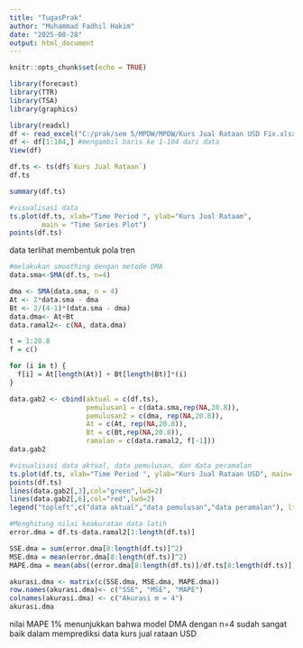 ---
title: "TugasPrak"
author: "Muhammad Fadhil Hakim"
date: "2025-08-28"
output: html_document
---

```{r setup, include=FALSE}
knitr::opts_chunk$set(echo = TRUE)
```

```{r}
library(forecast)
library(TTR)
library(TSA)
library(graphics)
```

```{r}
library(readxl)
df <- read_excel("C:/prak/sem 5/MPDW/MPDW/Kurs Jual Rataan USD Fix.xlsx")
df <- df[1:104,] #mengambil baris ke 1-104 dari data
View(df)
```

```{r}
df.ts <- ts(df$`Kurs Jual Rataan`) 
df.ts
```

```{r}
summary(df.ts)
```

```{r}
#visualisasi data
ts.plot(df.ts, xlab="Time Period ", ylab="Kurs Jual Rataam", 
        main = "Time Series Plot")
points(df.ts)
```
data terlihat membentuk pola tren

```{r}
#melakukan smoothing dengan metode DMA
data.sma<-SMA(df.ts, n=4)

dma <- SMA(data.sma, n = 4)
At <- 2*data.sma - dma
Bt <- 2/(4-1)*(data.sma - dma)
data.dma<- At+Bt
data.ramal2<- c(NA, data.dma)

t = 1:20.8
f = c()

for (i in t) {
  f[i] = At[length(At)] + Bt[length(Bt)]*(i)
}

data.gab2 <- cbind(aktual = c(df.ts), 
                   pemulusan1 = c(data.sma,rep(NA,20.8)),
                   pemulusan2 = c(dma, rep(NA,20.8)),
                   At = c(At, rep(NA,20.8)), 
                   Bt = c(Bt,rep(NA,20.8)),
                   ramalan = c(data.ramal2, f[-1]))
data.gab2
```

```{r}
#visualisasi data aktual, data pemulusan, dan data peramalan
ts.plot(df.ts, xlab="Time Period ", ylab="Kurs Jual Rataan USD", main= "DMA N=4 Data Sales")
points(df.ts)
lines(data.gab2[,3],col="green",lwd=2)
lines(data.gab2[,6],col="red",lwd=2)
legend("topleft",c("data aktual","data pemulusan","data peramalan"), lty=8, col=c("black","green","red"), cex=0.8)
```

```{r}
#Menghitung nilai keakuratan data latih
error.dma = df.ts-data.ramal2[1:length(df.ts)]

SSE.dma = sum(error.dma[8:length(df.ts)]^2)
MSE.dma = mean(error.dma[8:length(df.ts)]^2)
MAPE.dma = mean(abs((error.dma[8:length(df.ts)]/df.ts[8:length(df.ts)])*100))

akurasi.dma <- matrix(c(SSE.dma, MSE.dma, MAPE.dma))
row.names(akurasi.dma)<- c("SSE", "MSE", "MAPE")
colnames(akurasi.dma) <- c("Akurasi m = 4")
akurasi.dma
```
nilai MAPE 1% menunjukkan bahwa model DMA dengan n=4 sudah sangat baik dalam memprediksi data kurs jual rataan USD
